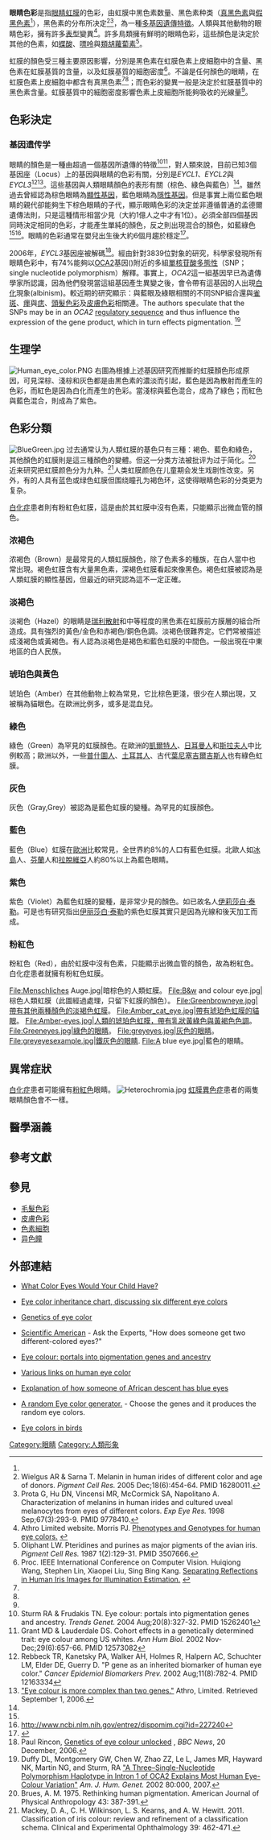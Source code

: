 '''眼睛色彩'''是指[[眼睛|眼睛]][[虹膜|虹膜]]的色彩，由虹膜中黑色素数量、黑色素种类（[[真黑色素|真黑色素]]與[[假黑色素|假黑色素]]<ref name="Prota"/>），黑色素的分布所决定<ref name="Wielgus">Wielgus AR & Sarna T. Melanin in human irides of different color and age of donors. ''Pigment Cell Res.'' 2005 Dec;18(6):454-64. PMID 16280011.</ref><ref name="Prota">Prota G, Hu DN, Vincensi MR, McCormick SA, Napolitano A. Characterization of melanins in human irides and cultured uveal melanocytes from eyes of different colors. ''Exp Eye Res.'' 1998 Sep;67(3):293-9. PMID 9778410.</ref>，為一種[[多基因遺傳特徵|多基因遺傳特徵]]。人類與其他動物的眼睛色彩，擁有許多[[表型|表型]]變異<ref name="Morris">Athro Limited website. Morris PJ. [http://www.athro.com/evo/gen/eyecols.html Phenotypes and Genotypes for human eye colors.] {{Wayback|url=http://www.athro.com/evo/gen/eyecols.html |date=20101204171925 }}</ref>。許多鳥類擁有鮮明的眼睛色彩，這些顏色是決定於其他的色素，如[[蝶酸|蝶酸]]、[[嘌呤|嘌呤]]與[[類胡蘿蔔素|類胡蘿蔔素]]<ref name="Oliphant 1">Oliphant LW. Pteridines and purines as major pigments of the avian iris. ''Pigment Cell Res.'' 1987 1(2):129-31. PMID 3507666.</ref>。

虹膜的顏色受三種主要原因影響，分別是黑色素在虹膜色素上皮細胞中的含量、黑色素在虹膜基質的含量，以及虹膜基質的細胞密度<ref name="Wang">Proc. IEEE International Conference on Computer Vision. Huiqiong Wang, Stephen Lin, Xiaopei Liu, Sing Bing Kang.
[http://research.microsoft.com/~stevelin/iris.pdf Separating Reflections in Human Iris Images for Illumination Estimation.] {{Wayback|url=http://research.microsoft.com/~stevelin/iris.pdf |date=20080911080205 }}</ref>。不論是任何顏色的眼睛，在虹膜色素上皮細胞中都含有真黑色素<ref name="Prota"/><ref name="Wang"/>；而色彩的變異一般是決定於虹膜基質中的黑色素含量。虹膜基質中的細胞密度影響色素上皮細胞所能夠吸收的光線量<ref name="Wang"/>。

==色彩決定==
===基因遗传学===
眼睛的顏色是一種由超過一個基因所遺傳的特徵<ref name="Sturm">Sturm RA & Frudakis TN. Eye colour: portals into pigmentation genes and ancestry. ''Trends Genet.'' 2004 Aug;20(8):327-32. PMID 15262401</ref><ref name="Grant">Grant MD & Lauderdale DS. Cohort effects in a genetically determined trait: eye colour among US whites. ''Ann Hum Biol.'' 2002 Nov-Dec;29(6):657-66. PMID 12573082</ref>，對人類來說，目前已知3個基因座（Locus）上的基因與眼睛的色彩有關，分別是''EYCL1''、''EYCL2''與''EYCL3''<ref>Rebbeck TR, Kanetsky PA, Walker AH, Holmes R, Halpern AC, Schuchter LM, Elder DE, Guerry D. "P gene as an inherited biomarker of human eye color." ''Cancer Epidemiol Biomarkers Prev.'' 2002 Aug;11(8):782-4. PMID 12163334</ref><ref>[http://www.athro.com/evo/gen/inherit1.html "Eye colour is more complex than two genes."] {{Wayback|url=http://www.athro.com/evo/gen/inherit1.html |date=20110110085910 }} Athro, Limited. Retrieved September 1, 2006.</ref>。這些基因與人類眼睛顏色的表形有關（棕色、綠色與藍色）<ref name="Morris"/>。雖然過去曾經認為棕色眼睛為[[顯性基因|顯性基因]]，藍色眼睛為[[隱性基因|隱性基因]]。但是事實上兩位藍色眼睛的親代卻能夠生下棕色眼睛的子代，顯示眼睛色彩的決定並非遵循普通的孟德爾遺傳法則，只是這種情形相當少見（大約1億人之中才有1位）。必須全部四個基因同時決定相同的色彩，才能產生單純的顏色，反之則出現混合的顏色，如藍綠色<ref name="Sturm"/><ref>http://www.ncbi.nlm.nih.gov/entrez/dispomim.cgi?id=227240</ref>。眼睛的色彩通常在嬰兒出生後大約6個月趨於穩定<ref>{{Cite web |url=http://chemistry.about.com/cs/howthingswork/f/eyecolor.htm |title=存档副本 |access-date=2007-01-11 |archive-date=2011-01-05 |archive-url=https://web.archive.org/web/20110105221830/http://chemistry.about.com/cs/howthingswork/f/eyecolor.htm |dead-url=no }}</ref>。

2006年，''EYCL3''基因座被解碼<ref name=BBC>Paul Rincon, [http://news.bbc.co.uk/1/hi/sci/tech/6195091.stm Genetics of eye colour unlocked] {{Wayback|url=http://news.bbc.co.uk/1/hi/sci/tech/6195091.stm |date=20200202082834 }}, ''BBC News'', 20 December, 2006.</ref>。經由針對3839位對象的研究，科學家發現所有眼睛色彩中，有74%能夠以[[OCA2|OCA2]]基因({{OMIM3|203200}})附近的多組[[單核苷酸多態性|單核苷酸多態性]]（SNP；single nucleotide polymorphism）解釋。事實上，''OCA2''這一組基因早已為遺傳學家所認識，因為他們發現當這組基因產生異變之後，會令帶有這基因的人出現[[白化|白化]]現象(albinism)。較近期的研究顯示：與藍眼及綠眼相關的不同SNP組合還與[[雀斑|雀斑]]、[[癦|癦]]與[[痣|痣]]、[[頭髮色彩|頭髮色彩]]及[[皮膚色彩|皮膚色彩]]相關連。The authors speculate that the SNPs may be in an ''OCA2'' [[regulatory_sequence|regulatory sequence]] and thus influence the expression of the gene product, which in turn effects pigmentation. <ref name=OCA2>Duffy DL, Montgomery GW, Chen W, Zhao ZZ, Le L, James MR, Hayward NK, Martin NG, and Sturm, RA [http://www.journals.uchicago.edu/AJHG/journal/issues/v80n2/44159/brief/44159.abstract.html "A Three–Single-Nucleotide Polymorphism Haplotype in Intron 1 of OCA2 Explains Most Human Eye-Colour Variation"] ''Am. J. Hum. Genet.'' 2002 80:000, 2007.</ref>

== 生理学 ==
[[File:Human_eye_color.PNG|thumb]]
右圖為根據上述基因研究而推斷的虹膜顏色形成原因，可見深棕、淺棕和灰色都是由黑色素的濃淡而引起，藍色是因為散射而產生的色彩，而紅色是因為白化而產生的色彩。當淺棕與藍色混合，成為了綠色；而紅色與藍色混合，則成為了紫色。
{{clear}}

==色彩分類==
[[File:BlueGreen.jpg|thumb]]
过去通常认为人類虹膜的基色只有三種：褐色、藍色和綠色，其他顏色的虹膜則是這三種顏色的變體。但这一分类方法被批评为过于简化。<ref>Brues, A. M. 1975. Rethinking human pigmentation. American Journal of Physical Anthropology 43: 387-391.</ref>近来研究把虹膜颜色分为九种。<ref>Mackey, D. A., C. H. Wilkinson, L. S. Kearns, and A. W. Hewitt. 2011. Classification of iris colour: review and refinement of a classification schema. Clinical and Experimental Ophthalmology 39: 462-471.</ref>人类虹膜颜色在儿童期会发生戏剧性改变。另外，有的人具有蓝色或绿色虹膜但围绕瞳孔为褐色环，这使得眼睛色彩的分类更为复杂。

[[白化症|白化症]]患者則有粉紅色虹膜，這是由於其虹膜中沒有色素，只能顯示出微血管的顏色。

===浓褐色===
浓褐色（Brown）是最常見的人類虹膜顏色，除了色素多的種族，在白人當中也常出現。褐色虹膜含有大量黑色素，深褐色虹膜看起來像黑色。褐色虹膜被認為是人類虹膜的顯性基因，但最近的研究認為這不一定正確。

===淡褐色===
淡褐色（Hazel）的眼睛是[[瑞利散射|瑞利散射]]和中等程度的黑色素在虹膜前方膜層的組合所造成。具有強烈的黃色/金色和赤褐色/銅色色調。淡褐色很難界定。它們常被描述成淺褐色或黃褐色。有人認為淡褐色是褐色和藍色虹膜的中間色。一般出現在中東地區的白人民族。

===琥珀色與黃色===
琥珀色（Amber）在其他動物上較為常見，它比棕色更淺，很少在人類出現，又被稱為貓眼色。在歐洲比例多，或多是混血兒。

===綠色===
綠色（Green）為罕見的虹膜顏色。在歐洲的[[凱爾特人|凱爾特人]]、[[日耳曼人|日耳曼人]]和[[斯拉夫人|斯拉夫人]]中比例較高；歐洲以外，一些[[普什圖人|普什圖人]]、[[土耳其人|土耳其人]]、古代[[葉尼塞吉爾吉斯人|葉尼塞吉爾吉斯人]]也有綠色虹膜。

===灰色===
灰色（Gray,Grey）被認為是藍色虹膜的變種。為罕見的虹膜顏色。

===藍色===
藍色（Blue）虹膜在[[歐洲|歐洲]]比較常見，全世界約8%的人口有藍色虹膜。北歐人如[[冰島|冰島]]人、[[芬蘭|芬蘭]]人和[[拉脫維亞|拉脫維亞]]人約80%以上為藍色眼睛。

===紫色===
紫色（Violet）為藍色虹膜的變種，是非常少見的顏色。如已故名人[[伊莉莎白·泰勒|伊莉莎白·泰勒]]。可是也有研究指出[[伊丽莎白·泰勒|伊丽莎白·泰勒]]的紫色虹膜其實只是因為光線和後天加工而成。

===粉紅色===
粉紅色（Red），由於虹膜中沒有色素，只能顯示出微血管的顏色，故為粉紅色。白化症患者就擁有粉紅色虹膜。

<gallery>
File:Menschliches Auge.jpg|暗棕色的人類虹膜。
File:B&w and colour eye.jpg|棕色人類虹膜（此圖經過處理，只留下虹膜的顏色）。
File:Greenbrowneye.jpg|帶有其他兩種顏色的淡褐色虹膜。
File:Amber_cat_eye.jpg|帶有琥珀色虹膜的貓眼。
File:Amber-eyes.jpg|人類的琥珀色虹膜，帶有乳狀黃綠色與黃褐色色調。
File:Greeneyes.jpg|綠色的眼睛。
File:greyeyes.jpg|灰色的眼睛。
File:greyeyesexample.jpg|鐵灰色的眼睛.
File:A blue eye.jpg|藍色的眼睛。
</gallery>

==異常症狀==
[[白化症|白化症]]患者可能擁有[[粉紅色|粉紅色]]眼睛。
[[File:Heterochromia.jpg|thumb]]
[[虹膜異色症|虹膜異色症]]患者的兩隻眼睛顏色會不一樣。

==醫學涵義==
{{empty section}}

==參考文獻==
<div class="references-small">
<references/>
</div>

==參見==
*[[髮色|毛髮色彩]]
*[[皮膚色彩|皮膚色彩]]
*[[色素細胞|色素細胞]]
*[[异色瞳|异色瞳]]

==外部連結==
{{commonscat|眼睛}}
*{{en}}[https://web.archive.org/web/20080804214137/http://museum.thetech.org/ugenetics/eyeCalc/eyecalculator.html What Color Eyes Would Your Child Have?]
*{{en}}[https://web.archive.org/web/20060615231711/http://www.genetree.com/about/eye-color-chart.asp Eye color inheritance chart, discussing six different eye colors]
*{{en}}[https://web.archive.org/web/20111019140220/http://www.thetech.org/genetics/ask.php?id=29 Genetics of eye color]
*[https://web.archive.org/web/20071010052235/http://www.sciam.com/askexpert_question.cfm?articleID=00015D35-7293-1C71-9EB7809EC588F2D7 Scientific American] - Ask the Experts, "How does someone get two different-colored eyes?"
*{{en}}[http://www.ncbi.nlm.nih.gov/entrez/query.fcgi?cmd=Retrieve&db=pubmed&dopt=Abstract&list_uids=15262401 Eye colour: portals into pigmentation genes and ancestry]
*{{en}}[http://www.kumc.edu/gec/support/eyecolor.html Various links on human eye color] {{Wayback|url=http://www.kumc.edu/gec/support/eyecolor.html |date=20080102072801 }}
*{{en}}[https://web.archive.org/web/20061230232304/http://www.thetech.org/genetics/ask.php?id=57 Explanation of how someone of African descent has blue eyes]
*{{en}}[http://members.shaw.ca/ashibley/eyecol.html A random Eye color generator.] {{Wayback|url=http://members.shaw.ca/ashibley/eyecol.html |date=20210427044650 }} - Choose the genes and it produces the random eye colors.
*{{en}}[http://www.angelfire.com/ga/huntleyloft/eye.html Eye colors in birds] {{Wayback|url=http://www.angelfire.com/ga/huntleyloft/eye.html |date=20210227111750 }}

[[Category:眼睛|Category:眼睛]]
[[Category:人類形象|Category:人類形象]]